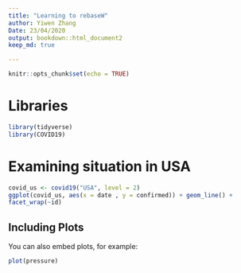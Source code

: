 ```yaml
---
title: "Learning to rebaseW"
author: Yiwen Zhang
Date: 23/04/2020
output: bookdown::html_document2
keep_md: true

---
```


```r
knitr::opts_chunk$set(echo = TRUE)
```

# Libraries
```r
library(tidyverse) 
library(COVID19)
```

# Examining situation in USA
```r
covid_us <- covid19("USA", level = 2)
ggplot(covid_us, aes(x = date , y = confirmed)) + geom_line() +
facet_wrap(~id)
```


## Including Plots

You can also embed plots, for example:

```r
plot(pressure)
```


